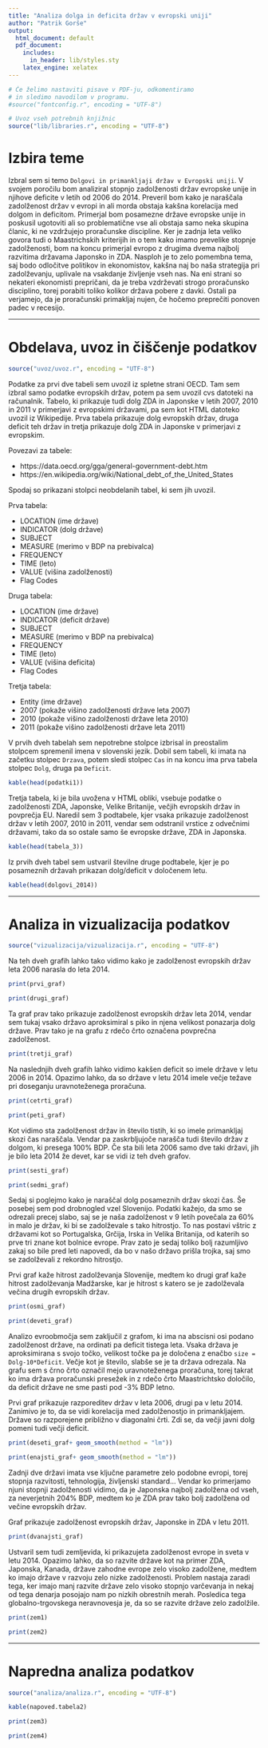 ```yaml
---
title: "Analiza dolga in deficita držav v evropski uniji"
author: "Patrik Gorše"
output:
  html_document: default
  pdf_document:
    includes:
      in_header: lib/styles.sty
    latex_engine: xelatex
---
```


```r
# Če želimo nastaviti pisave v PDF-ju, odkomentiramo
# in sledimo navodilom v programu.
#source("fontconfig.r", encoding = "UTF-8")

# Uvoz vseh potrebnih knjižnic
source("lib/libraries.r", encoding = "UTF-8")
```

# Izbira teme

Izbral sem si temo `Dolgovi in primankljaji držav v Evropski uniji`. V svojem poročilu bom analiziral stopnjo zadolženosti držav evropske unije in njihove deficite v letih od 2006 do 2014. Preveril bom kako je naraščala zadolženost držav v evropi in ali morda obstaja kakšna korelacija med dolgom in deficitom. Primerjal bom posamezne države evropske unije in poskusil ugotoviti ali so problematične vse ali obstaja samo neka skupina članic, ki ne vzdržujejo proračunske discipline. Ker je zadnja leta veliko govora tudi o Maastrichskih kriterijih in o tem kako imamo prevelike stopnje zadolženosti, bom na koncu primerjal evropo z drugima dvema najbolj razvitima državama Japonsko in ZDA.
Nasploh je to zelo pomembna tema, saj bodo odločitve politikov in ekonomistov, kakšna naj bo naša strategija pri zadolževanju, uplivale na vsakdanje življenje vseh nas. Na eni strani so nekateri ekonomisti prepričani, da je treba vzdrževati strogo proračunsko disciplino, torej porabiti toliko kolikor država pobere z davki. Ostali pa verjamejo, da je proračunski primakljaj nujen, če hočemo preprečiti ponoven padec v recesijo.

***

# Obdelava, uvoz in čiščenje podatkov

```r
source("uvoz/uvoz.r", encoding = "UTF-8")
```

Podatke za prvi dve tabeli sem uvozil iz spletne strani OECD. Tam sem izbral samo podatke evropskih držav, potem pa sem uvozil cvs datoteki na računalnik. Tabelo, ki prikazuje tudi dolg ZDA in Japonske v letih 2007, 2010 in 2011 v primerjavi z evropskimi državami, pa sem kot HTML datoteko uvozil iz Wikipedije. 
Prva tabela prikazuje dolg evropskih držav, druga deficit teh držav in tretja prikazuje dolg ZDA in Japonske v primerjavi z evropskim.

Povezavi za tabele:

- https://data.oecd.org/gga/general-government-debt.htm
- https://en.wikipedia.org/wiki/National_debt_of_the_United_States



Spodaj so prikazani stolpci neobdelanih tabel, ki sem jih uvozil.


Prva tabela:

- LOCATION (ime države)
- INDICATOR (dolg države)
- SUBJECT 
- MEASURE (merimo v BDP na prebivalca)
- FREQUENCY
- TIME (leto)
- VALUE (višina zadolženosti)
- Flag Codes

Druga tabela:

- LOCATION (ime države)
- INDICATOR (deficit države)
- SUBJECT 
- MEASURE (merimo v BDP na prebivalca)
- FREQUENCY
- TIME (leto)
- VALUE (višina deficita)
- Flag Codes

Tretja tabela:

- Entity (ime države)
- 2007 (pokaže višino zadolženosti države leta 2007)
- 2010 (pokaže višino zadolženosti države leta 2010)
- 2011 (pokaže višino zadolženosti države leta 2011)


V prvih dveh tabelah sem nepotrebne stolpce izbrisal in preostalim stolpcem spremenil imena v slovenski jezik. Dobil sem tabeli, ki imata na začetku stolpec `Drzava`, potem sledi stolpec `Cas` in na koncu ima prva tabela stolpec `Dolg`, druga pa `Deficit`. 


```r
kable(head(podatki1))
```

Tretja tabela, ki je bila uvožena v HTML obliki, vsebuje podatke o zadolženosti ZDA, Japonske, Velike Britanije, večjih evropskih držav in povprečja EU. Naredil sem 3 podtabele, kjer vsaka prikazuje zadolženost držav v letih 2007, 2010 in 2011, vendar sem odstranil vrstice z odvečnimi državami, tako da so ostale samo še evropske države, ZDA in Japonska.


```r
kable(head(tabela_3))
```

Iz prvih dveh tabel sem ustvaril številne druge podtabele, kjer je po posameznih državah prikazan dolg/deficit v določenem letu.

```r
kable(head(dolgovi_2014))
```


***

# Analiza in vizualizacija podatkov

```r
source("vizualizacija/vizualizacija.r", encoding = "UTF-8")
```


Na teh dveh grafih lahko tako vidimo kako je zadolženost evropskih držav leta 2006 narasla do leta 2014.

```r
print(prvi_graf)
```

```r
print(drugi_graf)
```

Ta graf prav tako prikazuje zadolženost evropskih držav leta 2014, vendar sem tukaj vsako državo aproksimiral s piko in njena velikost ponazarja dolg države. Prav tako je na grafu z rdečo črto označena povprečna zadolženost. 

```r
print(tretji_graf)
```


Na naslednjih dveh grafih lahko vidimo kakšen deficit so imele države v letu 2006 in 2014. Opazimo lahko, da so države v letu 2014 imele večje težave pri doseganju uravnoteženega proračuna. 

```r
print(cetrti_graf)
```

```r
print(peti_graf)
```

Kot vidimo sta zadolženost držav in število tistih, ki so imele primankljaj skozi čas naraščala. Vendar pa zaskrbljujoče narašča tudi število držav z dolgom, ki presega 100% BDP. Če sta bili leta 2006 samo dve taki državi, jih je bilo leta 2014 že devet, kar se vidi iz teh dveh grafov. 

```r
print(sesti_graf)
```

```r
print(sedmi_graf)
```

Sedaj si poglejmo kako je naraščal dolg posameznih držav skozi čas. Še posebej sem pod drobnogled vzel Slovenijo. Podatki kažejo, da smo se odrezali precej slabo, saj se je naša zadolženost v 9 letih povečala za 60% in malo je držav, ki bi se zadolževale s tako hitrostjo. To nas postavi vštric z državami kot so Portugalska, Grčija, Irska in Velika Britanija, od katerih so prve tri znane kot bolnice evrope. Prav zato je sedaj toliko bolj razumljivo zakaj so bile pred leti napovedi, da bo v našo državo prišla trojka, saj smo se zadolževali z rekordno hitrostjo. 

Prvi graf kaže hitrost zadolževanja Slovenije, medtem ko drugi graf kaže hitrost zadolževanja Madžarske, kar je hitrost s katero se je zadolževala večina drugih evropskih držav. 

```r
print(osmi_graf)
```

```r
print(deveti_graf)
```

Analizo evroobmočja sem zaključil z grafom, ki ima na abscisni osi podano zadolženost države, na ordinati pa deficit tistega leta. Vsaka država je aproksimirana s svojo točko, velikost točke pa je določena z enačbo `size = Dolg-10*Deficit`. Večje kot je število, slabše se je ta država odrezala. Na grafu sem s črno črto označil mejo uravnoteženega proračuna, torej takrat ko ima država proračunski presežek in z rdečo črto Maastrichtsko določilo, da deficit države ne sme pasti pod -3% BDP letno.

Prvi graf prikazuje razporeditev držav v leta 2006, drugi pa v letu 2014. Zanimivo je to, da se vidi korelacija med zadolženostjo in primankljajem. Države so razporejene približno v diagonalni črti. Zdi se, da večji javni dolg pomeni tudi večji deficit.  


```r
print(deseti_graf+ geom_smooth(method = "lm"))
```

```r
print(enajsti_graf+ geom_smooth(method = "lm"))
```


Zadnji dve državi imata vse ključne parametre zelo podobne evropi, torej stopnja razvitosti, tehnologija, življenski standard... Vendar ko primerjamo njuni stopnji zadolženosti vidimo, da je Japonska najbolj zadolžena od vseh, za neverjetnih 204% BDP, medtem ko je ZDA prav tako bolj zadolžena od večine evropskih držav. 

Graf prikazuje zadolženost evropskih držav, Japonske in ZDA v letu 2011.


```r
print(dvanajsti_graf)
```

Ustvaril sem tudi zemljevida, ki prikazujeta zadolženost evrope in sveta v letu 2014. Opazimo lahko, da so razvite države kot na primer ZDA, Japonska, Kanada, države zahodne evrope zelo visoko zadolžene, medtem ko imajo države v razvoju zelo nizke zadolženosti. Problem nastaja zaradi tega, ker imajo manj razvite države zelo visoko stopnjo varčevanja in nekaj od tega denarja posojajo nam po nizkih obrestnih merah. Posledica tega globalno-trgovskega neravnovesja je, da so se razvite države zelo zadolžile. 


```r
print(zem1)
```

```r
print(zem2)
```

***

# Napredna analiza podatkov

```r
source("analiza/analiza.r", encoding = "UTF-8")
```

```r
kable(napoved.tabela2)
```
```r
print(zem3)
```

```r
print(zem4)
```



